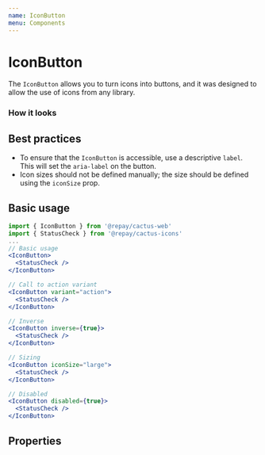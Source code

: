 ```yaml
---
name: IconButton
menu: Components
---
```



# IconButton

The `IconButton` allows you to turn icons into buttons, and it was designed to allow the use of icons from any library.

### How it looks

<IconButton label="add">
  <ActionsAdd />
</IconButton>

## Best practices

- To ensure that the `IconButton` is accessible, use a descriptive `label`. This will set the `aria-label` on the button.
- Icon sizes should not be defined manually; the size should be defined using the `iconSize` prop.

## Basic usage

```jsx
import { IconButton } from '@repay/cactus-web'
import { StatusCheck } from '@repay/cactus-icons'
...
// Basic usage
<IconButton>
  <StatusCheck />
</IconButton>

// Call to action variant
<IconButton variant="action">
  <StatusCheck />
</IconButton>

// Inverse
<IconButton inverse={true}>
  <StatusCheck />
</IconButton>

// Sizing
<IconButton iconSize="large">
  <StatusCheck />
</IconButton>

// Disabled
<IconButton disabled={true}>
  <StatusCheck />
</IconButton>
```

## Properties

<PropsTable of={IconButton} />

